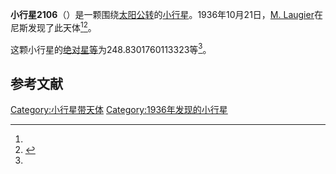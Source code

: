 {{Infobox planet
| bgcolour = #FFFFC0
| name = 2106 Hugo
| symbol = 
| image = 
| caption = 
| discovery = yes
| discovery_ref = 
| discoverer = [[M._Laugier|M. Laugier]]
| discovery_site = [[尼斯|尼斯]] 
| discovered = 1936年10月21日
| designations = yes
| mp_name = 
| named_after = 
| alt_names = 1936 UF/ 1962 PN
| mp_category = [[主带小行星|主带小行星]]
| orbit_ref = <ref name="a">[http://ssd.jpl.nasa.gov/sbdb.cgi?sstr=2106 2106 Hugo] {{Wayback|url=http://ssd.jpl.nasa.gov/sbdb.cgi?sstr=2106 |date=20201025044445 }}，小行星數據庫瀏覽器（JPL Small-Body Database Browser）－[[美国国家航空航天局|美国国家航空航天局]]喷气推进实验室</ref>
| epoch = 2456400.5 (2013年4月18日更新)
| aphelion = {{convert|2.967980349282071|AU|km|3|abbr=on|lk=out}}
| perihelion = {{convert|2.43801239507998|AU|km|3|abbr=on}}
| semimajor = {{convert|2.702996372181026|AU|km|3|abbr=on}}
| eccentricity = 0.098033419
| period = 1623.179769 [[日|日]]<br />4.44[[儒略年|儒略年]]
| avg_speed = 
| inclination = 8.029660344325332
| asc_node = 151.9818576907284
| mean_anomaly = 
| arg_peri = 248.8301760113323
| satellites = 
| physical_characteristics = yes
| dimensions = 
| mass = 
| density = 
| surface_grav = 
| escape_velocity = 
| sidereal_day = 
| axial_tilt = 
| pole_ecliptic_lat = 
| pole_ecliptic_lon = 
| albedo = 
| temperatures= 
| temp_name1 = 
| mean_temp_1 = 
| max_temp_1 = 
| temp_name2 = 
| max_temp_2 = 
| spectral_type = 
| abs_magnitude = 248.8301760113323
}}

'''小行星2106'''（{{lang-en|2106 Hugo}}）是一颗围绕[[太阳|太阳]][[公转|公转]]的[[小行星|小行星]]。1936年10月21日，[[M._Laugier|M. Laugier]]在尼斯发现了此天体<ref name="a" /><ref>{{cite news|title=小行星列表|url=http://cfa-www.harvard.edu/iau/lists/NumberedMPs.txt|accessdate=2013-07-08|newspaper=哈佛大学|archive-date=2008-05-17|archive-url=https://web.archive.org/web/20080517010638/http://cfa-www.harvard.edu/iau/lists/NumberedMPs.txt|dead-url=no}}</ref>。

这颗小行星的[[绝对星等|绝对星等]]为248.8301760113323等<ref name="a" />。

==参考文献==
{{reflist}}
{{Minor Planet Number|[[小行星2105|小行星2105]]|[[小行星2107|小行星2107]]}}

{{小天体}}

[[Category:小行星带天体|Category:小行星带天体]]
[[Category:1936年发现的小行星|Category:1936年发现的小行星]]

{{asteroid-stub}}